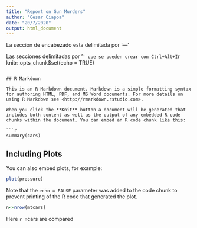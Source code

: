 ```yaml
---
title: "Report on Gun Murders"
author: "Cesar Ciappa"
date: "20/7/2020"
output: html_document
---
```

La seccion de encabezado esta delimitada por '---'

Las secciones delimitadas por '```' que se pueden crear con Ctrl+Alt+I
```r
knitr::opts_chunk$set(echo = TRUE)
```

## R Markdown

This is an R Markdown document. Markdown is a simple formatting syntax for authoring HTML, PDF, and MS Word documents. For more details on using R Markdown see <http://rmarkdown.rstudio.com>.

When you click the **Knit** button a document will be generated that includes both content as well as the output of any embedded R code chunks within the document. You can embed an R code chunk like this:

```r
summary(cars)
```

## Including Plots

You can also embed plots, for example:

```r
plot(pressure)
```

Note that the `echo = FALSE` parameter was added to the code chunk to prevent printing of the R code that generated the plot.

```r
n<-nrow(mtcars)
```

Here `r n`cars are compared


